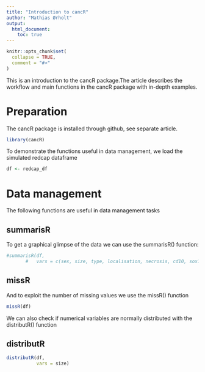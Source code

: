 ```yaml
---
title: "Introduction to cancR"
author: "Mathias Ørholt"
output:
  html_document:
    toc: true
---
```


```r
knitr::opts_chunk$set(
  collapse = TRUE,
  comment = "#>"
)
```

This is an introduction to the cancR package.The article describes the workflow and main functions in the cancR package with in-depth examples. 

# Preparation

The cancR package is installed through github, see separate article.

```r
library(cancR)
```

To demonstrate the functions useful in data management, we load the simulated redcap dataframe

```r
df <- redcap_df
```

# Data management

The following functions are useful in data management tasks

## summarisR

To get a graphical glimpse of the data we can use the summarisR() function:

```r
#summarisR(df, 
       #   vars = c(sex, size, type, localisation, necrosis, cd10, sox10, ck))
```

## missR
And to exploit the number of missing values we use the missR() function

```r
missR(df)
```


We can also check if numerical variables are normally distributed with the distributR() function

## distributR

```r
distributR(df,
           vars = size)
```

